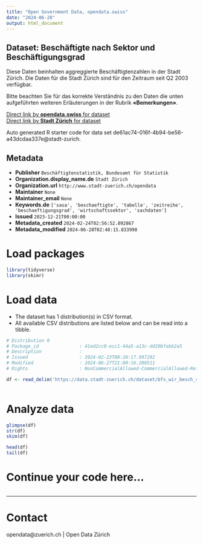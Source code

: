 ```yaml
---
title: "Open Government Data, opendata.swiss"
date: "2024-06-28"
output: html_document
---
```


## Dataset: Beschäftigte nach Sektor und Beschäftigungsgrad


Diese Daten beinhalten aggreggierte Beschäftigtenzahlen in der Stadt Zürich. Die Daten für die Stadt Zürich sind für den Zeitraum seit Q2 2003 verfügbar.

Bitte beachten Sie für das korrekte Verständnis zu den Daten die unten aufgeführten weiteren Erläuterungen in der Rubrik **«Bemerkungen»**.



[Direct link by **opendata.swiss** for dataset](https://opendata.swiss/de/dataset/beschaftigte-nach-sektor-und-beschaftigungsgrad-seit-q2-2003)<br>
[Direct link by **Stadt Zürich** for dataset](https://data.stadt-zuerich.ch/dataset/bfs_wir_besch_sektor_bg_jahr_od4006)

Auto generated R starter code for data set de61ac74-016f-4b94-be56-a43dcdaa337e@stadt-zurich.

## Metadata

- **Publisher** `Beschäftigtenstatistik, Bundesamt für Statistik`
- **Organization.display_name.de** `Stadt Zürich`
- **Organization.url** `http://www.stadt-zuerich.ch/opendata`
- **Maintainer** `None`
- **Maintainer_email** `None`
- **Keywords.de** `['sasa', 'beschaeftigte', 'tabelle', 'zeitreihe', 'beschaeftigungsgrad', 'wirtschaftssektor', 'sachdaten']`
- **Issued** `2023-12-21T00:00:00`
- **Metadata_created** `2024-02-24T02:56:52.892867`
- **Metadata_modified** `2024-06-28T02:48:15.833998`


# Load packages

```r

library(tidyverse)
library(skimr)

```

# Load data

-   The dataset has 1 distribution(s) in CSV format.
-   All available CSV distributions are listed below and can be read into a tibble.

```r

# Distribution 0
# Package_id               : 41ed2cc0-ecc1-44a5-a13c-dd20bfabb2a5
# Description              : 
# Issued                   : 2024-02-23T08:28:17.997292
# Modified                 : 2024-06-27T21:00:16.280511
# Rights                   : NonCommercialAllowed-CommercialAllowed-ReferenceNotRequired

df <- read_delim('https://data.stadt-zuerich.ch/dataset/bfs_wir_besch_sektor_bg_jahr_od4006/download/WIR400OD4006.csv')



```

# Analyze data

```r

glimpse(df)
str(df)
skim(df)

head(df)
tail(df)

```

# Continue your code here...

```r

```

------------------------------------------------------------------------

# Contact

opendata@zuerich.ch | Open Data Zürich
